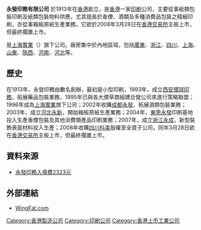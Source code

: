 '''永發印務有限公司''' 於1913年在[[香港|香港]]創立，是[[香港|香港]]一家[[印刷|印刷]]公司，主要從事紙類包裝印刷及紙類包裝物料供應，尤其擅長於香煙、酒類及多種消費品包裝之精細印刷，亦從事箱板原紙生產業務。它欲於2008年3月28日在[[香港交易所|香港交易所]]主板上市，但最終擱置上市。

是[[上海實業|上海實業]]（{{hkex2|0363}}）旗下公司。廠房集中於內地區域，包括[[廣東|廣東]]、[[浙江|浙江]]、[[四川|四川]]、[[上海|上海]]、[[山東|山東]]、[[陝西|陝西]]、[[河南|河南]]、[[河北|河北]]等。

==歷史==
在1913年，永發印務由數名創辦，最初是小型印刷，1993年，成立[[西安環球印務|西安環球印務]]，拓展藥品包裝業務，1995年已與各大煙草商組建合營公司來進行策略聯盟；1996年成為[[上海實業|上海實業]]旗下公司；2002年收購[[成都永發|成都永發]]，拓展酒類包裝業務；2003年，成立[[河北永新|河北永新]]，開始箱板原紙生產業務；2004年，[[東莞永發|東莞永發]]印刷基地投入生產香煙包裝及其他消費類產品印刷業務；2007年，成立[[浙江永成|浙江永成]]，新型裝飾表面材料投入生產；2008年收購[[四川科美|四川科美]]股權至全資子公司，同年3月28日欲在[[香港交易所|香港交易所]]主板上市，但最終擱置上市。

==資料來源==
*[http://paper.wenweipo.com/2008/03/12/FI0803120016.htm 永發印務入場費2323元] {{Wayback|url=http://paper.wenweipo.com/2008/03/12/FI0803120016.htm |date=20090929092519 }} 

==外部連結==
*[http://www.wingfat.com/ WingFat.com] {{Wayback|url=http://www.wingfat.com/ |date=20200221122045 }}

[[Category:香港製造公司|Category:香港製造公司]]
[[Category:印刷公司|Category:印刷公司]]
[[Category:香港上市工業公司|Category:香港上市工業公司]]